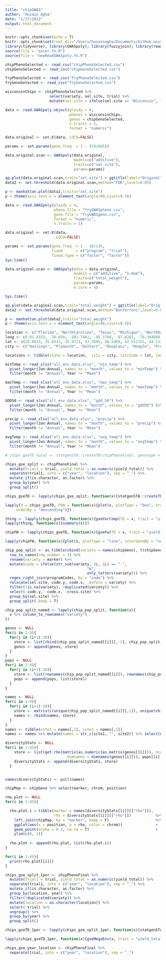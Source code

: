 ```yaml
---
title: "chipGWAS"
author: "Husain Agha"
date: "1/27/2022"
output: html_document
---
```


```r
knitr::opts_chunk$set(echo = T)
knitr::opts_chunk$set(root.dir="/Users/husainagha/Documents/GitHub.nosync/NationalTrialEnv/")
library(tidyverse); library(GWASpoly); library(fuzzyjoin); library(readxl); library(janitor); library(statgenGxE)
source(file = "ascer.fn.R")
source(file = "newReadGWASpoly.fn.R")
```

```r
chipPhenoSelected <- read_csv("chipPhenoSelected.csv")
chipGenoSelected <- read_csv("chipGenoSelected.csv")

fryPhenoSelected <- read_csv("fryPhenoSelected.csv")
fryGenoSelected <- read_csv("fryGenoSelected.csv")

wisconsinChips <- chipPhenoSelected %>% 
                    select(variety, sel.site, trial) %>%
                    mutate(sel.site = ifelse(sel.site == "Wisconsin", 1, 0))

```

```r

data <- read.GWASpoly.object(ploidy = 4, 
                             phenos = wisconsinChips,
                             genos = chipGenoSelected,
                             n.traits = 1,
                             format = "numeric")

data.original <- set.K(data, LOCO=FALSE)

params <- set.params(geno.freq  = 1 - (10/605))

data.original.scan <- GWASpoly(data.original,
                               models=c("additive"),
                               traits=c("sel.site"),
                               params=params)

qq.plot(data.original.scan,trait="sel.site") + ggtitle(label="Original")
data2 <- set.threshold(data.original.scan,method="FDR",level=0.05)

p <- manhattan.plot(data2,traits="sel.site")
p + theme(axis.text.x = element_text(angle=90,vjust=0.5))

```

```r

data <- read.GWASpoly(ploidy = 4, 
                      pheno.file = "fryGWASpheno.csv", 
                      geno.file = "fryGWASgeno.csv", 
                      format = "numeric", 
                      n.traits = 1)

data.original <- set.K(data, 
                       LOCO=FALSE)

params <- set.params(geno.freq  = 1 - 10/135,
                     fixed      = c("program", "trial"),
                     fixed.type = c("factor", "factor"))
Sys.time()

data.original.scan <- GWASpoly(data = data.original,
                               models = c("additive", "1-dom"),
                               traits=c("total_weight"),
                               params=params,
                               n.core = 4)

Sys.time()

qq.plot(data.original.scan,trait="total_weight") + ggtitle(label="Original")
data2 <- set.threshold(data.original.scan,method="Bonferroni",level=0.05)

p <- manhattan.plot(data2,traits="total_weight")
p + theme(axis.text.x = element_text(angle=90,vjust=0.5))


```

```r

location <- c("Florida", "NorthCarolina", "Texas", "Michigan", "NorthDakota", "NewYork", "Wisconsin", "California", "Minnesota", "Colorado", "Oregon", "Maine", "Idaho")
long <- c(-81.4333, -76.650, -102.7441, -85.1768, -97.6281, -76.344808, -89.523177, -118.88, -68.0062, -111.277257)
lat <- c(29.6833, 35.8333, 35.9713, 43.3505, 48.5469, 42.512151, 44.133584, 35.2580, 46.6539, 43.855597)
city <- c("Hastings", "Plymouth", "Dalhart", "Douglass", "Hoople", "Freeville", "Hancock", "Bakersfield", "Becker", "SanLuisValley", "Hermiston", "Aroostook Farms", "Tetonia")

locations <- tibble(state = location,  city = city, latitude = lat, longitude = long)

minTemp <- read_xlsx("all_env_data.xlsx", "min_temp") %>% 
  pivot_longer(Jan:Annual, names_to = "month", values_to = "minTemp") %>%
  filter(month != "Annual", Year != "Mean")

maxTemp <- read_xlsx("all_env_data.xlsx", "max_temp") %>% 
  pivot_longer(Jan:Annual, names_to = "month", values_to = "maxTemp") %>%
  filter(month != "Annual", Year != "Mean")

GDD50 <- read_xlsx("all_env_data.xlsx", "gdd_50") %>% 
  pivot_longer(Jan:Annual, names_to = "month", values_to = "gdd50") %>%
  filter(month != "Annual", Year != "Mean")

precip <- read_xlsx("all_env_data.xlsx", "precip") %>% 
  pivot_longer(Jan:Annual, names_to = "month", values_to = "precip") %>%
  filter(month != "Annual", Year != "Mean")

avgTemp <- read_xlsx("all_env_data.xlsx", "avg_temp") %>% 
  pivot_longer(Jan:Annual, names_to = "month", values_to = "avgTemp") %>%
  filter(month != "Annual", Year != "Mean")

```

```r

# chips_gxeTD_total <- statgenSTA::createTD(chipPhenoFinal, genotype = "variety", trial = "trial")

chips_gxe_split <- chipPhenoFinal %>% 
  mutate(trial1 = trial, yield_total = as.numeric(yield_total)) %>%
  separate(trial1, into = c("year", "location"), sep = "_") %>%
  mutate_if(is.character, as.factor) %>%
  group_by(year) %>%
  group_split()

chips_gxeTD <- lapply(chips_gxe_split, function(x){statgenSTA::createTD(data = x, genotype = "variety", trial = "trial")})

lapply(X = chips_gxeTD, FUN = function(x){plot(x, plotType = "box", traits = "yield_total", colorTrialBy = "location",
     orderBy = "descending")})

thing <- lapply(chips_gxeTD, function(x){gxeVarComp(TD = x, trait = "yield_total")})
lapply(thing, function(x){summary(x)})

chipFW <- lapply(chips_gxeTD, function(x){gxeFw(TD = x, trait = "yield_total")})

lapply(chipFW, function(x){plot(x, plotType = "line", colorGenoBy = "sel.site")})
```

```r

chip_pop_split <- as_tibble(cbind(variety = names(chipGeno), t(chipGeno)))[-c(2,3),] %>% 
  row_to_names(row_number = 1) %>%
  rename(variety = marker) %>%
  mutate(code = ifelse(str_sub(variety, 2L, 2L) == ".",
                                     "W",
                                     only_letters(variety))) %>%
  regex_right_join(programCodes, by = "code") %>%
  relocate(sel.site, code.y, code.x, .before = variety) %>%
  filter(!is.na(variety), !duplicated(variety)) %>%
  select(-code.y, -code.x, -cross.site) %>%
  group_by(sel.site) %>%
  group_split(.keep = T)

chip_pop_split_named <- lapply(chip_pop_split, function(x){
  x %>% column_to_rownames("variety")
})

genos <- NULL
for(i in 1:9){
  for(j in (i+1):10){
    store <- list(rbind(chip_pop_split_named[[i]][,-1], chip_pop_split_named[[j]][,-1]))
    genos <- append(genos, store)
  }
}
pops <- NULL
for(i in 1:9){
  for(j in (i+1):10){
    store <- list(rownames(chip_pop_split_named[[i]]), rownames(chip_pop_split_named[[j]]))
    pops <- append(pops, list(store))
  }
}

names <- NULL
for(i in 1:9){
  for(j in (i+1):10){
    store <- matrix(c(unique(chip_pop_split_named[[i]][,1]), unique(chip_pop_split_named[[j]][,1])), ncol = 2)
    names <- rbind(names, store)
  }
}
names <- tibble(site1 = names[,1], site2 = names[,2])
names <- names %>% mutate(names = str_c(site1, "", site2)) %>% select(names)

diversityStats <- NULL
for(i in 1:45){
    store <- list(get.rho(matrix(as.numeric(as.matrix(genos[[i]])), ncol = ncol(genos[[i]]), 
                            dimnames = dimnames(genos[[i]])), pops[[i]]))
    diversityStats <- append(diversityStats, store)
  }


names(diversityStats) <- pull(names)

chipMap <- chipGeno %>% select(marker, chrom, position)

rho.plot <- NULL
for(i in 1:45){

  rho.plot.i = tibble(marker = names(diversityStats[[i]][["rho"]]),
                      rho = diversityStats[[i]][["rho"]])           %>% 
    left_join(chipMap, by = "marker", keep = F)                     %>% 
    ggplot(aes(x = position, y = rho, color = chrom))               + 
    geom_point(alpha = 0.3, na.rm = T)                              + 
    ylim(c(0, 1))
  
  rho.plot <- append(rho.plot, list(rho.plot.i))
}

for(i in 1:45){
  print(rho.plot[[i]])
}

```

```r

chips_gxe_split_1per <- chipPhenoFinal %>% 
  mutate(trial1 = trial, yield_total = as.numeric(yield_total)) %>%
  separate(trial1, into = c("year", "location"), sep = "_") %>%
  mutate_if(is.character, as.factor) %>%
  group_by(location, year) %>%
  filter(!duplicated(variety)) %>%
  mutate(location = as.character(location)) %>%
  select(-trial) %>%
  ungroup() %>%
  group_by(year) %>%
  group_split()

chips_gxeTD_1per <- lapply(chips_gxe_split_1per, function(x){statgenSTA::createTD(data = x, genotype = "variety", trial = "location")})

lapply(chips_gxeTD_1per, function(x){gxeMegaEnv(x, trait = "yield_total")}) %>% lapply(., summary)

chips_gxe_year_location <- chipPhenoFinal %>% 
  separate(trial, into = c("year", "location"), sep = "_")



```
